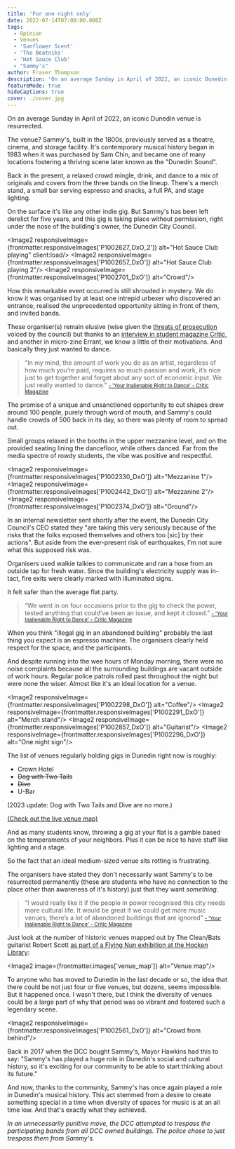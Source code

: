 ```yaml
---
title: 'For one night only'
date: 2022-07-14T07:00:00.000Z
tags:
  - Opinion
  - Venues
  - 'Sunflower Scent'
  - 'The Beatniks'
  - 'Hot Sauce Club'
  - "Sammy's"
author: Fraser Thompson
description: 'On an average Sunday in April of 2022, an iconic Dunedin venue is resurrected for one night only.'
featureMode: true
hideCaptions: true
cover: ./cover.jpg
---
```



On an average Sunday in April of 2022, an iconic Dunedin venue is resurrected.

The venue? Sammy's, built in the 1800s, previously served as a theatre, cinema, and storage facility. It's contemporary musical history began in 1983 when it was purchased by Sam Chin, and became one of many locations fostering a thriving scene later known as the "Dunedin Sound".

Back in the present, a relaxed crowd mingle, drink, and dance to a mix of originals and covers from the three bands on the lineup. There's a merch stand, a small bar serving espresso and snacks, a full PA, and stage lighting.

On the surface it's like any other indie gig. But Sammy's has been left derelict for five years, and this gig is taking place without permission, right under the nose of the building's owner, the Dunedin City Council.

<Image2 responsiveImage={frontmatter.responsiveImages['P1002627_DxO_2']} alt="Hot Sauce Club playing" client:load/>
<Image2 responsiveImage={frontmatter.responsiveImages['P1002657_DxO']} alt="Hot Sauce Club playing 2"/>
<Image2 responsiveImage={frontmatter.responsiveImages['P1002701_DxO']} alt="Crowd"/>

How this remarkable event occurred is still shrouded in mystery. We do know it was organised by at least one intrepid urbexer who discovered an entrance, realised the unprecedented opportunity sitting in front of them, and invited bands.

These organiser(s) remain elusive (wise given the [threats of prosecution](https://www.odt.co.nz/news/dunedin/sammy%E2%80%99s-brought-back-life) voiced by the council) but thanks to an [interview in student magazine Critic](https://www.critic.co.nz/features/article/10131/your-inalienable-right-to-dance), and another in micro-zine Errant, we know a little of their motivations. And basically they just wanted to dance.

> “In my mind, the amount of work you do as an artist, regardless of how much you’re paid, requires so much passion and work, it’s nice just to get together and forget about any sort of economic input. We just really wanted to dance.” <a href="https://www.critic.co.nz/features/article/10131/your-inalienable-right-to-dance" target="_blank"><small> - 'Your Inalienable Right to Dance' - Critic Magazine</small></a>

The promise of a unique and unsanctioned opportunity to cut shapes drew around 100 people, purely through word of mouth, and Sammy's could handle crowds of 500 back in its day, so there was plenty of room to spread out.

Small groups relaxed in the booths in the upper mezzanine level, and on the provided seating lining the dancefloor, while others danced. Far from the media spectre of rowdy students, the vibe was positive and respectful.

<Image2 responsiveImage={frontmatter.responsiveImages['P1002330_DxO']} alt="Mezzanine 1"/>
<Image2 responsiveImage={frontmatter.responsiveImages['P1002442_DxO']} alt="Mezzanine 2"/>
<Image2 responsiveImage={frontmatter.responsiveImages['P1002374_DxO']} alt="Ground"/>

In an internal newsletter sent shortly after the event, the Dunedin City Council's CEO stated they "are taking this very seriously because of the risks that the folks exposed themselves and others too [sic] by their actions". But aside from the ever-present risk of earthquakes, I'm not sure what this supposed risk was.

Organisers used walkie talkies to communicate and ran a hose from an outside tap for fresh water. Since the building's electricity supply was in-tact, fire exits were clearly marked with illuminated signs.

It felt safer than the average flat party.

> “We went in on four occasions prior to the gig to check the power, tested anything that could’ve been an issue, and kept it closed.” <a href="https://www.critic.co.nz/features/article/10131/your-inalienable-right-to-dance" target="_blank"><small> - 'Your Inalienable Right to Dance' - Critic Magazine</small></a>

When you think "illegal gig in an abandoned building" probably the last thing you expect is an espresso machine. The organisers clearly held respect for the space, and the participants.

And despite running into the wee hours of Monday morning, there were no noise complaints because all the surrounding buildings are vacant outside of work hours. Regular police patrols rolled past throughout the night but were none the wiser. Almost like it's an ideal location for a venue.

<Image2 responsiveImage={frontmatter.responsiveImages['P1002298_DxO']} alt="Coffee"/>
<Image2 responsiveImage={frontmatter.responsiveImages['P1002291_DxO']} alt="Merch stand"/>
<Image2 responsiveImage={frontmatter.responsiveImages['P1002857_DxO']} alt="Guitarist"/>
<Image2 responsiveImage={frontmatter.responsiveImages['P1002296_DxO']} alt="One night sign"/>

The list of venues regularly holding gigs in Dunedin right now is roughly:

- Crown Hotel
- ~~Dog with Two Tails~~
- ~~Dive~~
- U-Bar

(2023 update: Dog with Two Tails and Dive are no more.)

[(Check out the live venue map)](/venues)

And as many students know, throwing a gig at your flat is a gamble based on the temperaments of your neighbors. Plus it can be nice to have stuff like lighting and a stage.

So the fact that an ideal medium-sized venue sits rotting is frustrating.

The organisers have stated they don't necessarily want Sammy's to be resurrected permanently (these are students who have no connection to the place other than awareness of it's history) just that they want _something_.

> “I would really like it if the people in power recognised this city needs more cultural life. It would be great if we could get more music venues, there’s a lot of abandoned buildings that are ignored” <a href="https://www.critic.co.nz/features/article/10131/your-inalienable-right-to-dance" target="_blank"><small> - 'Your Inalienable Right to Dance' - Critic Magazine</small></a>

Just look at the number of historic venues mapped out by The Clean/Bats guitarist Robert Scott [as part of a Flying Nun exhibition at the Hocken Library](https://www.odt.co.nz/news/dunedin/mapping-dunedin-sound-history):

<Image2 image={frontmatter.images['venue_map']} alt="Venue map"/>

To anyone who has moved to Dunedin in the last decade or so, the idea that there could be not just four or five venues, but dozens, seems impossible. But it happened once. I wasn't there, but I think the diversity of venues could be a large part of why that period was so vibrant and fostered such a legendary scene.

<Image2 responsiveImage={frontmatter.responsiveImages['P1002561_DxO']} alt="Crowd from behind"/>

Back in 2017 when the DCC bought Sammy's, Mayor Hawkins had this to say: "Sammy's has played a huge role in Dunedin's social and cultural history, so it's exciting for our community to be able to start thinking about its future."

And now, thanks to the community, Sammy's has once again played a role in Dunedin's musical history. This act stemmed from a desire to create something special in a time when diversity of spaces for music is at an all time low. And that's exactly what they achieved.

_In an unnecessarily punitive move, the DCC attempted to trespass the participating bands from all DCC owned buildings. The police chose to just trespass them from Sammy's._

